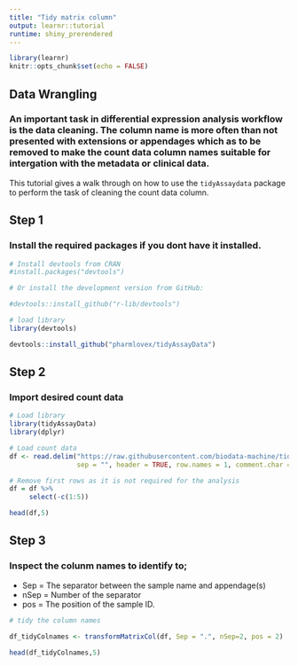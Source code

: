 ```yaml
---
title: "Tidy matrix column"
output: learnr::tutorial
runtime: shiny_prerendered
---
```


```r
library(learnr)
knitr::opts_chunk$set(echo = FALSE)
```


## Data Wrangling

### An important task in differential expression analysis workflow is the data cleaning. The column name is more often than not presented with extensions or appendages which as to be removed to make the count data column names suitable for intergation with the metadata or clinical data. 

This tutorial gives a walk through on how to use the `tidyAssaydata` package to perform the task of cleaning the count data column. 

## Step 1
### Install the required packages if you dont have it installed. 

```r

# Install devtools from CRAN
#install.packages("devtools")

# Or install the development version from GitHub:

#devtools::install_github("r-lib/devtools")

# load library
library(devtools)

devtools::install_github("pharmlovex/tidyAssayData")

```

## Step 2

### Import desired count data

```r
# Load library
library(tidyAssayData)
library(dplyr)

# Load count data
df <- read.delim("https://raw.githubusercontent.com/biodata-machine/tidyAssayData/main/counts.txt", 
                 sep = "", header = TRUE, row.names = 1, comment.char = "#", dec = ".")

# Remove first rows as it is not required for the analysis 
df = df %>% 
     select(-c(1:5))

head(df,5)

```

## Step 3

### Inspect the colunm names to identify to;
-   Sep = The separator between the sample name and appendage(s) 
-   nSep = Number of the separator 
-   pos = The position of the sample ID.

```r
# tidy the column names 

df_tidyColnames <- transformMatrixCol(df, Sep = ".", nSep=2, pos = 2)

head(df_tidyColnames,5)

```
